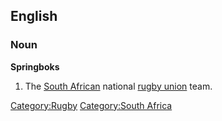 {{also|springboks}}
==English==
{{wikipedia|South Africa national rugby union team|Springboks}}

===Noun===
'''Springboks'''

# The [[South African]] national [[rugby union]] team.

[[Category:Rugby]]
[[Category:South Africa]]